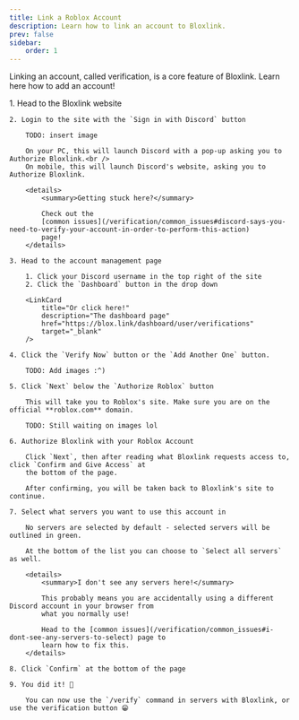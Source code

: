 ```yaml
---
title: Link a Roblox Account
description: Learn how to link an account to Bloxlink.
prev: false
sidebar:
    order: 1
---
```



Linking an account, called verification, is a core feature of Bloxlink. Learn here how to add an account!

<Steps>
    1. Head to the Bloxlink website
        <LinkCard 
            title='Bloxlink Website'
            href='https://blox.link/'
            target='_blank'
        />

    2. Login to the site with the `Sign in with Discord` button
        
        TODO: insert image

        On your PC, this will launch Discord with a pop-up asking you to Authorize Bloxlink.<br />
        On mobile, this will launch Discord's website, asking you to Authorize Bloxlink.

        <details>
            <summary>Getting stuck here?</summary>

            Check out the 
            [common issues](/verification/common_issues#discord-says-you-need-to-verify-your-account-in-order-to-perform-this-action) 
            page!
        </details>

    3. Head to the account management page

        1. Click your Discord username in the top right of the site
        2. Click the `Dashboard` button in the drop down
        
        <LinkCard 
            title="Or click here!" 
            description="The dashboard page" 
            href="https://blox.link/dashboard/user/verifications" 
            target="_blank" 
        />

    4. Click the `Verify Now` button or the `Add Another One` button.
    
        TODO: Add images :^)

    5. Click `Next` below the `Authorize Roblox` button

        This will take you to Roblox's site. Make sure you are on the official **roblox.com** domain.
        
        TODO: Still waiting on images lol

    6. Authorize Bloxlink with your Roblox Account

        Click `Next`, then after reading what Bloxlink requests access to, click `Confirm and Give Access` at
        the bottom of the page.

        After confirming, you will be taken back to Bloxlink's site to continue.

    7. Select what servers you want to use this account in

        No servers are selected by default - selected servers will be outlined in green.

        At the bottom of the list you can choose to `Select all servers` as well.

        <details>
            <summary>I don't see any servers here!</summary>

            This probably means you are accidentally using a different Discord account in your browser from 
            what you normally use!

            Head to the [common issues](/verification/common_issues#i-dont-see-any-servers-to-select) page to 
            learn how to fix this.
        </details>

    8. Click `Confirm` at the bottom of the page

    9. You did it! 🎉

        You can now use the `/verify` command in servers with Bloxlink, or use the verification button 😁
</Steps>

